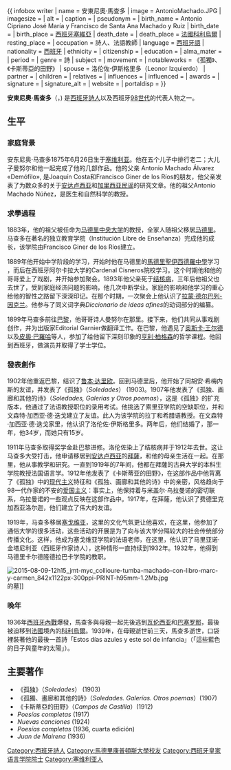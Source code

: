{{Unreferenced |time=2013-07-15T14:37:04+00:00 }}

{{ infobox writer
| name          = 安東尼奧·馬查多
| image         = AntonioMachado.JPG
| imagesize     = 
| alt           = 
| caption       = 
| pseudonym     = 
| birth_name     = Antonio Cipriano José María y Francisco de Santa Ana Machado y Ruiz
| birth_date     = {{Birth date|1875|7|26|df=yes}}
| birth_place    = [[西班牙|西班牙]][[塞維亞|塞維亞]]
| death_date     = {{Death date and age|1939|2|22|1875|7|26|df=yes}}
| death_place    = [[法國|法國]][[科利烏爾|科利烏爾]]
| resting_place = 
| occupation    = 詩人、法語教師
| language      = [[西班牙語|西班牙語]]
| nationality   = [[西班牙|西班牙]]
| ethnicity     = 
| citizenship   = 
| education     = 
| alma_mater    = 
| period        = 
| genre         = 詩
| subject       = 
| movement      = 
| notableworks  = 《孤獨》、《卡斯蒂亞的田野》
| spouse        = 洛伦佐·伊斯格里多（Leonor Izquierdo）
| partner       = 
| children      = 
| relatives     = 
| influences    = 
| influenced    = 
| awards        = 
| signature     = 
| signature_alt = 
| website       = 
| portaldisp    = 
}}

'''安東尼奧·馬查多'''（{{lang-es|Antonio Machado}}，{{bd|1875年|7月26日|1939年|2月22日}}) 是[[西班牙|西班牙]][[詩人|詩人]]以及西班牙[[98世代|98世代]]的代表人物之一。

==生平==
===家庭背景===
安东尼奥·马查多1875年6月26日生于[[塞维利亚|塞维利亚]]。他在五个儿子中排行老二；大儿子曼努尔和他一起完成了他的几部作品。他的父亲 Antonio Machado Álvarez «Demófilo», 是Joaquín Costa和Francisco Giner de los Ríos的朋友，他父亲发表了为数众多的关于[[安达卢西亚|安达卢西亚]]和[[加里西亚|加里西亚]][[民谣|民谣]]的研究文章。他的祖父Antonio Machado Núñez，是医生和自然科学的教授。

===求學過程===
1883年，他的祖父被任命为[[马德里康普顿斯大学|马德里中央大学]]的教授，全家人随祖父移居[[马德里|马德里]]。马查多在著名的独立教育学院（Institución Libre de Enseñanza）完成他的成长，该学院由Francisco Giner de los Ríos建立。

1889年他开始中学阶段的学习，开始时他在马德里的[[馬德里聖伊西德羅中學|馬德里聖伊西德羅中學]]学习 ，而后在西班牙阿尔卡拉大学的Cardenal Cisneros院校学习。这个时期他和他的哥哥爱上了戏剧，并开始参加聚会。1893年他父亲死于[[结核病|结核病]]，三年后他祖父也去世了，受到家庭经济问题的影响，他几次中断学业。家庭的影响和他学习的重心给他的智性之路留下深深印记。在那个时期，一次聚会上他认识了[[拉蒙·德尔巴列-因克兰|拉蒙·德尔巴列-因克兰]]。他参与了同义词字典''Diccionario de ideas afines''的动词部分的编纂。

1899年马查多前往[[巴黎|巴黎]]，他哥哥诗人曼努尔在那里。接下来，他们共同从事戏剧创作，并为出版家Editorial Garnier做翻译工作。在巴黎，他遇见了[[奥斯卡·王尔德|奥斯卡·王尔德]]以及[[皮奧·巴羅哈|皮奧·巴羅哈]]等人，参加了给他留下深刻印象的[[亨利·柏格森|亨利·柏格森]]的哲学课程。他回到西班牙，做演员并取得了学士学位。

===發表創作===
1902年他重返巴黎，结识了[[鲁本·达里欧|鲁本·达里欧]]。回到马德里后，他开始了同胡安·希梅内斯的友谊，并发表了《孤独》（''Soledades''） (1903)。1907年他发表了《孤独、画廊和其他的诗》（''Soledades, Galerías y Otros poemas''），这是《孤独》的扩充版本，他通过了法语教授职位的录用考试。他挑选了索里亚学院的空缺职位，并和文森特·加西亚·德·迭戈建立了友谊。此人为该学院的拉丁和希腊语教授。在文森特·加西亚·德·迭戈家里，他认识了洛伦佐·伊斯格里多。两年后，他们结婚了，那一年，他34岁，而她只有15岁。

1911年马查多取得奖学金赴巴黎进修。洛伦佐染上了结核病并于1912年去世。这让马查多大受打击，他申请移居到[[安达卢西亚|安达卢西亚]]的[[拜薩|拜薩]]，和他的母亲生活在一起。在那里，他从事教学和研究。一直到1919年的7年间，他都在拜薩的古典大学的本科生学院教授法国语言学。1912年他发表了《卡斯蒂亚的田野》，在这部作品中他背离了《孤独》中的[[现代主义|现代主义]]特征和《孤独、画廊和其他的诗》中的亲密，风格趋向于98一代作家的不安的[[爱国主义|爱国主义]]：事实上，他保持着与米盖尔·乌拉曼诺的密切联系，乌拉曼诺的一些观点反映在这部作品中。1917年，在拜薩，他认识了费德里克加西亚洛尔迦，他们建立了伟大的友谊。

1919年，马查多移居[[塞戈维亚|塞戈维亚]]，这里的文化气氛更让他喜欢，在这里，他参加了通俗大学的很多活动，这些活动的开展是为了向与该大学分隔较大的社会传统部分传播文化。这样，他成为塞戈维亚学院的法语老师，在这里，他认识了马里亚诺·金塔尼利亚（西班牙作家诗人），这种情形一直持续到1932年。1932年，他得到马德里卡尔德隆德拉巴卡学院的教职。

[[Image:2015-08-09-12h15_jmt-myc_collioure-tumba-machado-con-libro-marc-y-carmen_842x1122px-300ppi-PRINT-h95mm-1.2Mb.jpg|thumb]]的墓]]

===晚年===
1936年[[西班牙內戰|西班牙內戰]]爆發，馬查多與母親一起先後逃到[[瓦伦西亚|瓦伦西亚]]和[[巴塞罗那|巴塞罗那]]，最後被迫移到[[法國|法國]]境內的[[科利烏爾|科利烏爾]]。1939年，在母親逝世前三天，馬查多逝世，口袋裡裝著他的最後一首詩「Estos días azules y este sol de infancia」（「這些藍色的日子與童年的太陽」）。

==主要著作==
* 《孤独》（''Soledades''） (1903)
* 《孤獨、畫廊和其他的詩》（''Soledades. Galerías. Otros poemas''）(1907)
* 《卡斯蒂亞的田野》（''Campos de Castilla''）(1912)
* ''Poesías completas'' (1917)
* ''Nuevas canciones'' (1924)
* ''Poesías completas'' (1936, cuarta edición)
* ''Juan de Mairena'' (1936)

{{Authority control}}
{{DEFAULTSORT:Machado, Antonio}}
[[Category:西班牙詩人|Category:西班牙詩人]]
[[Category:馬德里康普頓斯大學校友|Category:馬德里康普頓斯大學校友]]
[[Category:西班牙皇家语言学院院士|Category:西班牙皇家语言学院院士]]
[[Category:塞维利亚人|Category:塞维利亚人]]